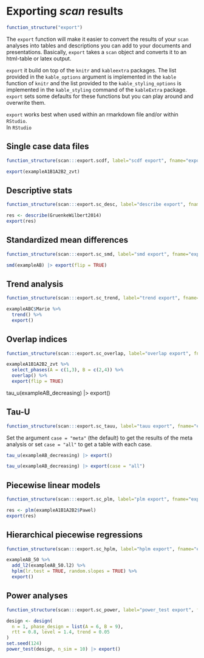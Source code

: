 # Exporting *scan* results

```r
function_structure("export")
```

The `export` function will make it easier to convert the results of your `scan` analyses into tables and descriptions you can add to your documents and presentations. Basically, `export` takes a `scan` object and converts it to an html-table or latex output.

::: callout-note
`export` it build on top of the `knitr` and `kableextra` packages. The list provided in the `kable_options` argument is implemented in the `kable` function of `knitr` and the list provided to the `kable_styling_options` is implemented in the `kable_styling` command of the `kableExtra` package. `export` sets some defaults for these functions but you can play around and overwrite them.
:::

`export` works best when used within an rmarkdown file and/or within `RStudio`.\
In `RStudio`

<!--# more explanations needed -->

## Single case data files

```r
function_structure(scan:::export.scdf, label="scdf export", fname="export")
```

```r
export(exampleA1B1A2B2_zvt)
```

## Descriptive stats

```r
function_structure(scan:::export.sc_desc, label="describe export", fname="export")
```

```r
res <- describe(GruenkeWilbert2014)
export(res)
```

## Standardized mean differences

```r
function_structure(scan:::export.sc_smd, label="smd export", fname="export")
```

```r
smd(exampleAB) |> export(flip = TRUE)
```

## Trend analysis

```r
function_structure(scan:::export.sc_trend, label="trend export", fname="export")
```

```r
exampleABC$Marie %>%
  trend() %>%
  export()
```


## Overlap indices

```r
function_structure(scan:::export.sc_overlap, label="overlap export", fname="export")
```

```r
exampleA1B1A2B2_zvt %>%
  select_phases(A = c(1,3), B = c(2,4)) %>%
  overlap() %>%
  export(flip = TRUE)
```

tau_u(exampleAB_decreasing) |> export()

## Tau-U

```r
function_structure(scan:::export.sc_tauu, label="tauu export", fname="export")
```

Set the argument `case = "meta"` (the default) to get the results of the meta analysis or set `case = "all"` to get a table with each case.

```r
tau_u(exampleAB_decreasing) |> export()
```

```r
tau_u(exampleAB_decreasing) |> export(case = "all")
```

## Piecewise linear models

```r
function_structure(scan:::export.sc_plm, label="plm export", fname="export")
```

```r
res <- plm(exampleA1B1A2B2$Pawel)
export(res)
```

## Hierarchical piecewise regressions

```r
function_structure(scan:::export.sc_hplm, label="hplm export", fname="export")
```

```r
exampleAB_50 %>%
  add_l2(exampleAB_50.l2) %>%
  hplm(lr.test = TRUE, random.slopes = TRUE) %>%
  export()
```

## Power analyses

```r
function_structure(scan:::export.sc_power, label="power_test export", fname="export")
```

```r
design <- design(
  n = 1, phase_design = list(A = 6, B = 9),
  rtt = 0.8, level = 1.4, trend = 0.05
)
set.seed(124)
power_test(design, n_sim = 10) |> export()
```